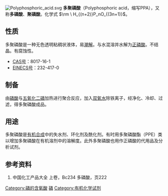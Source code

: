 [[File:Polyphosphoric_acid.svg|right]]
'''多聚磷酸'''（Polyphosphoric acid，缩写PPA），又称'''多磷酸'''、'''聚磷酸'''。化学式 <math>\rm \ H_{(n+2)}P_nO_{(3n+1)}</math>。

==性质==
多聚磷酸是一种无色透明粘稠状液体，易[[潮解|潮解]]。与水混溶并水解为[[正磷酸|正磷酸]]。不结晶。有腐蚀性。

*[[CAS号|CAS号]]：8017-16-1
*[[EINECS号|EINECS号]]：232-417-0

==制备==
由[[磷酸|磷酸]]与[[五氧化二磷|五氧化二磷]]加热进行聚合反应，加入[[双氧水|双氧水]]除铁离子，经净化、冷却、过滤，得多聚磷酸成品。

==用途==
多聚磷酸是[[有机合成|有机合成]]中的失水剂、环化剂及酰化剂。有时用多聚磷酸酯（PPE）类以增加多聚磷酸在有机溶剂中的溶解度。此外多聚磷酸也用作正磷酸的代用品及分析试剂。

==参考资料==
#中国化工产品大全 上卷，Bc234 多磷酸，页222

{{无机磷化合物}}
{{氢化合物}}

[[Category:磷的含氧酸|Category:磷的含氧酸]]
[[Category:无机酸|磷]]
[[Category:有机化学试剂|Category:有机化学试剂]]
